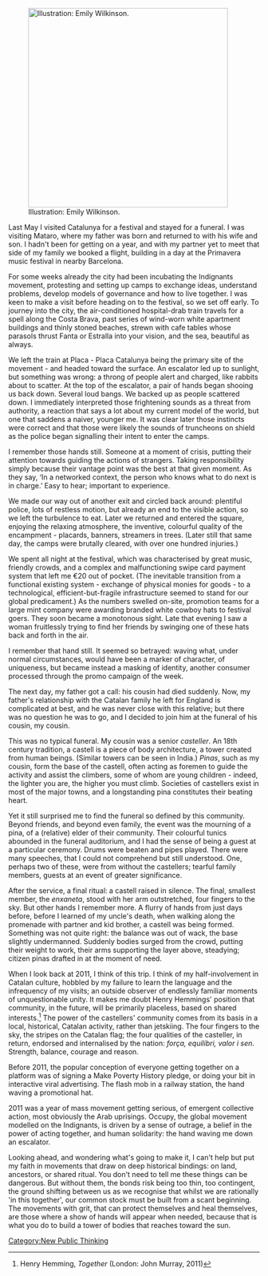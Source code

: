 [[File:EmilyW_Hands_NPT1.jpg|thumb|400px|center|Illustration: Emily Wilkinson.]]

Last May I visited Catalunya for a festival and stayed for a funeral. I was visiting Mataro, where my father was born and returned to with his wife and son. I hadn't been for getting on a year, and with my partner yet to meet that side of my family we booked a flight, building in a day at the Primavera music festival in nearby Barcelona. 

For some weeks already the city had been incubating the Indignants movement, protesting and setting up camps to exchange ideas, understand problems, develop models of governance and how to live together. I was keen to make a visit before heading on to the festival, so we set off early. To journey into the city, the air-conditioned hospital-drab train travels for a spell along the Costa Brava, past series of wind-worn white apartment buildings and thinly stoned beaches, strewn with cafe tables whose parasols thrust Fanta or Estralla into your vision, and the sea, beautiful as always.

We left the train at Placa - Placa Catalunya being the primary site of the movement - and headed toward the surface. An escalator led up to sunlight, but something was wrong: a throng of people alert and charged, like rabbits about to scatter. At the top of the escalator, a pair of hands began shooing us back down. Several loud bangs. We backed up as people scattered down. I immediately interpreted those frightening sounds as a threat from authority, a reaction that says a lot about my current model of the world, but one that saddens a naiver, younger me. It was clear later those instincts were correct and that those were likely the sounds of truncheons on shield as the police began signalling their intent to enter the camps. 

I remember those hands still. Someone at a moment of crisis, putting their attention towards guiding the actions of strangers. Taking responsibility simply because their vantage point was the best at that given moment. As they say, ‘In a networked context, the person who knows what to do next is in charge.’ Easy to hear; important to experience.

We made our way out of another exit and circled back around: plentiful police, lots of restless motion, but already an end to the visible action, so we left the turbulence to eat. Later we returned and entered the square, enjoying the relaxing atmosphere, the inventive, colourful quality of the encampment - placards, banners, streamers in trees. (Later still that same day, the camps were brutally cleared, with over one hundred injuries.)

We spent all night at the festival, which was characterised by great music, friendly crowds, and a complex and malfunctioning swipe card payment system that left me €20 out of pocket. (The inevitable transition from a functional existing system  - exchange of physical monies for goods - to a technological, efficient-but-fragile infrastructure seemed to stand for our global predicament.) As the numbers swelled on-site, promotion teams for a large mint company were awarding branded white cowboy hats to festival goers. They soon became a monotonous sight. Late that evening I saw a woman fruitlessly trying to find her friends by swinging one of these hats back and forth in the air. 

I remember that hand still. It seemed so betrayed: waving what, under normal circumstances, would have been a marker of character, of uniqueness, but became instead a masking of identity, another consumer processed through the promo campaign of the week.

The next day, my father got a call: his cousin had died suddenly. Now, my father's relationship with the Catalan family he left for England is complicated at best, and he was never close with this relative; but there was no question he was to go, and I decided to join him at the funeral of his cousin, my cousin.

This was no typical funeral. My cousin was a senior ''casteller''. An 18th century tradition, a castell is a piece of body architecture, a tower created from human beings. (Similar towers can be seen in India.) ''Pinas'', such as my cousin, form the base of the castell, often acting as foremen to guide the activity and assist the climbers, some of whom are young children - indeed, the lighter you are, the higher you must climb. Societies of castellers exist in most of the major towns, and a longstanding pina constitutes their beating heart.

Yet it still surprised me to find the funeral so defined by this community. Beyond friends, and beyond even family, the event was the mourning of a pina, of a (relative) elder of their community. Their colourful tunics abounded in the funeral auditorium, and I had the sense of being a guest at a particular ceremony. Drums were beaten and pipes played. There were many speeches, that I could not comprehend but still understood. One, perhaps two of these, were from without the castellers; tearful family members, guests at an event of greater significance.

After the service, a final ritual: a castell raised in silence. The final, smallest member, the ''enxaneta'', stood with her arm outstretched, four fingers to the sky. But other hands I remember more. A flurry of hands from just days before, before I learned of my uncle's death, when walking along the promenade with partner and kid brother, a castell was being formed. Something was not quite right: the balance was out of wack, the base slightly undermanned. Suddenly bodies surged from the crowd, putting their weight to work, their arms supporting the layer above, steadying; citizen pinas drafted in at the moment of need.

When I look back at 2011, I think of this trip. I think of my half-involvement in Catalan culture, hobbled by my failure to learn the language and the infrequency of my visits; an outside observer of endlessly familiar moments of unquestionable unity. It makes me doubt Henry Hemmings' position that community, in the future, will be primarily placeless, based on shared interests.<ref>Henry Hemming, ''Together'' (London: John Murray, 2011)</ref> The power of the castellers' community comes from its basis in a local, historical, Catalan activity, rather than jetskiing. The four fingers to the sky, the stripes on the Catalan flag; the four qualities of the casteller, in return, endorsed and internalised by the nation: ''força, equilibri, valor i sen''. Strength, balance, courage and reason.

Before 2011, the popular conception of everyone getting together on a platform was of signing a Make Poverty History pledge, or doing your bit in interactive viral advertising. The flash mob in a railway station, the hand waving a promotional hat.

2011 was a year of mass movement getting serious, of emergent collective action, most obviously the Arab uprisings. Occupy, the global movement modelled on the Indignants, is driven by a sense of outrage, a belief in the power of acting together, and human solidarity: the hand waving me down an escalator.

Looking ahead, and wondering what's going to make it, I can't help but put my faith in movements that draw on deep historical bindings: on land, ancestors, or shared ritual. You don't need to tell me these things can be dangerous. But without them, the bonds risk being too thin, too contingent, the ground shifting between us as we recognise that whilst we are rationally 'in this together', our common stock must be built from a scant beginning. The movements with grit, that can protect themselves and heal themselves, are those where a show of hands will appear when needed, because that is what you do to build a tower of bodies that reaches toward the sun.

<references/>

[[Category:New Public Thinking]]